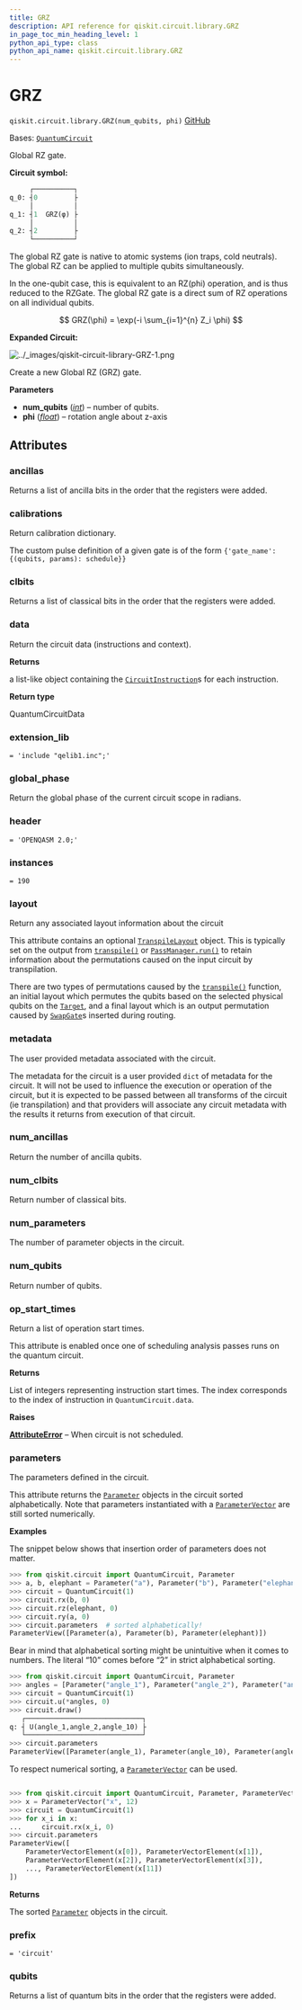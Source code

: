 ```yaml
---
title: GRZ
description: API reference for qiskit.circuit.library.GRZ
in_page_toc_min_heading_level: 1
python_api_type: class
python_api_name: qiskit.circuit.library.GRZ
---
```


# GRZ

<span id="qiskit.circuit.library.GRZ" />

`qiskit.circuit.library.GRZ(num_qubits, phi)` [GitHub](https://github.com/qiskit/qiskit/tree/stable/0.46/qiskit/circuit/library/generalized_gates/gr.py "view source code")

Bases: [`QuantumCircuit`](qiskit.circuit.QuantumCircuit "qiskit.circuit.quantumcircuit.QuantumCircuit")

Global RZ gate.

**Circuit symbol:**

```python
     ┌──────────┐
q_0: ┤0         ├
     │          │
q_1: ┤1  GRZ(φ) ├
     │          │
q_2: ┤2         ├
     └──────────┘
```

The global RZ gate is native to atomic systems (ion traps, cold neutrals). The global RZ can be applied to multiple qubits simultaneously.

In the one-qubit case, this is equivalent to an RZ(phi) operation, and is thus reduced to the RZGate. The global RZ gate is a direct sum of RZ operations on all individual qubits.

$$
GRZ(\phi) = \exp(-i \sum_{i=1}^{n} Z_i \phi)
$$

**Expanded Circuit:**

![../\_images/qiskit-circuit-library-GRZ-1.png](/images/api/qiskit/0.46/qiskit-circuit-library-GRZ-1.png)

Create a new Global RZ (GRZ) gate.

**Parameters**

*   **num\_qubits** ([*int*](https://docs.python.org/3/library/functions.html#int "(in Python v3.12)")) – number of qubits.
*   **phi** ([*float*](https://docs.python.org/3/library/functions.html#float "(in Python v3.12)")) – rotation angle about z-axis

## Attributes

<span id="qiskit.circuit.library.GRZ.ancillas" />

### ancillas

Returns a list of ancilla bits in the order that the registers were added.

<span id="qiskit.circuit.library.GRZ.calibrations" />

### calibrations

Return calibration dictionary.

The custom pulse definition of a given gate is of the form `{'gate_name': {(qubits, params): schedule}}`

<span id="qiskit.circuit.library.GRZ.clbits" />

### clbits

Returns a list of classical bits in the order that the registers were added.

<span id="qiskit.circuit.library.GRZ.data" />

### data

Return the circuit data (instructions and context).

**Returns**

a list-like object containing the [`CircuitInstruction`](qiskit.circuit.CircuitInstruction "qiskit.circuit.CircuitInstruction")s for each instruction.

**Return type**

QuantumCircuitData

<span id="qiskit.circuit.library.GRZ.extension_lib" />

### extension\_lib

`= 'include "qelib1.inc";'`

<span id="qiskit.circuit.library.GRZ.global_phase" />

### global\_phase

Return the global phase of the current circuit scope in radians.

<span id="qiskit.circuit.library.GRZ.header" />

### header

`= 'OPENQASM 2.0;'`

<span id="qiskit.circuit.library.GRZ.instances" />

### instances

`= 190`

<span id="qiskit.circuit.library.GRZ.layout" />

### layout

Return any associated layout information about the circuit

This attribute contains an optional [`TranspileLayout`](qiskit.transpiler.TranspileLayout "qiskit.transpiler.TranspileLayout") object. This is typically set on the output from [`transpile()`](compiler#qiskit.compiler.transpile "qiskit.compiler.transpile") or [`PassManager.run()`](qiskit.transpiler.PassManager#run "qiskit.transpiler.PassManager.run") to retain information about the permutations caused on the input circuit by transpilation.

There are two types of permutations caused by the [`transpile()`](compiler#qiskit.compiler.transpile "qiskit.compiler.transpile") function, an initial layout which permutes the qubits based on the selected physical qubits on the [`Target`](qiskit.transpiler.Target "qiskit.transpiler.Target"), and a final layout which is an output permutation caused by [`SwapGate`](qiskit.circuit.library.SwapGate "qiskit.circuit.library.SwapGate")s inserted during routing.

<span id="qiskit.circuit.library.GRZ.metadata" />

### metadata

The user provided metadata associated with the circuit.

The metadata for the circuit is a user provided `dict` of metadata for the circuit. It will not be used to influence the execution or operation of the circuit, but it is expected to be passed between all transforms of the circuit (ie transpilation) and that providers will associate any circuit metadata with the results it returns from execution of that circuit.

<span id="qiskit.circuit.library.GRZ.num_ancillas" />

### num\_ancillas

Return the number of ancilla qubits.

<span id="qiskit.circuit.library.GRZ.num_clbits" />

### num\_clbits

Return number of classical bits.

<span id="qiskit.circuit.library.GRZ.num_parameters" />

### num\_parameters

The number of parameter objects in the circuit.

<span id="qiskit.circuit.library.GRZ.num_qubits" />

### num\_qubits

Return number of qubits.

<span id="qiskit.circuit.library.GRZ.op_start_times" />

### op\_start\_times

Return a list of operation start times.

This attribute is enabled once one of scheduling analysis passes runs on the quantum circuit.

**Returns**

List of integers representing instruction start times. The index corresponds to the index of instruction in `QuantumCircuit.data`.

**Raises**

[**AttributeError**](https://docs.python.org/3/library/exceptions.html#AttributeError "(in Python v3.12)") – When circuit is not scheduled.

<span id="qiskit.circuit.library.GRZ.parameters" />

### parameters

The parameters defined in the circuit.

This attribute returns the [`Parameter`](qiskit.circuit.Parameter "qiskit.circuit.Parameter") objects in the circuit sorted alphabetically. Note that parameters instantiated with a [`ParameterVector`](qiskit.circuit.ParameterVector "qiskit.circuit.ParameterVector") are still sorted numerically.

**Examples**

The snippet below shows that insertion order of parameters does not matter.

```python
>>> from qiskit.circuit import QuantumCircuit, Parameter
>>> a, b, elephant = Parameter("a"), Parameter("b"), Parameter("elephant")
>>> circuit = QuantumCircuit(1)
>>> circuit.rx(b, 0)
>>> circuit.rz(elephant, 0)
>>> circuit.ry(a, 0)
>>> circuit.parameters  # sorted alphabetically!
ParameterView([Parameter(a), Parameter(b), Parameter(elephant)])
```

Bear in mind that alphabetical sorting might be unintuitive when it comes to numbers. The literal “10” comes before “2” in strict alphabetical sorting.

```python
>>> from qiskit.circuit import QuantumCircuit, Parameter
>>> angles = [Parameter("angle_1"), Parameter("angle_2"), Parameter("angle_10")]
>>> circuit = QuantumCircuit(1)
>>> circuit.u(*angles, 0)
>>> circuit.draw()
   ┌─────────────────────────────┐
q: ┤ U(angle_1,angle_2,angle_10) ├
   └─────────────────────────────┘
>>> circuit.parameters
ParameterView([Parameter(angle_1), Parameter(angle_10), Parameter(angle_2)])
```

To respect numerical sorting, a [`ParameterVector`](qiskit.circuit.ParameterVector "qiskit.circuit.ParameterVector") can be used.

```python
```

```python
>>> from qiskit.circuit import QuantumCircuit, Parameter, ParameterVector
>>> x = ParameterVector("x", 12)
>>> circuit = QuantumCircuit(1)
>>> for x_i in x:
...     circuit.rx(x_i, 0)
>>> circuit.parameters
ParameterView([
    ParameterVectorElement(x[0]), ParameterVectorElement(x[1]),
    ParameterVectorElement(x[2]), ParameterVectorElement(x[3]),
    ..., ParameterVectorElement(x[11])
])
```

**Returns**

The sorted [`Parameter`](qiskit.circuit.Parameter "qiskit.circuit.Parameter") objects in the circuit.

<span id="qiskit.circuit.library.GRZ.prefix" />

### prefix

`= 'circuit'`

<span id="qiskit.circuit.library.GRZ.qubits" />

### qubits

Returns a list of quantum bits in the order that the registers were added.

